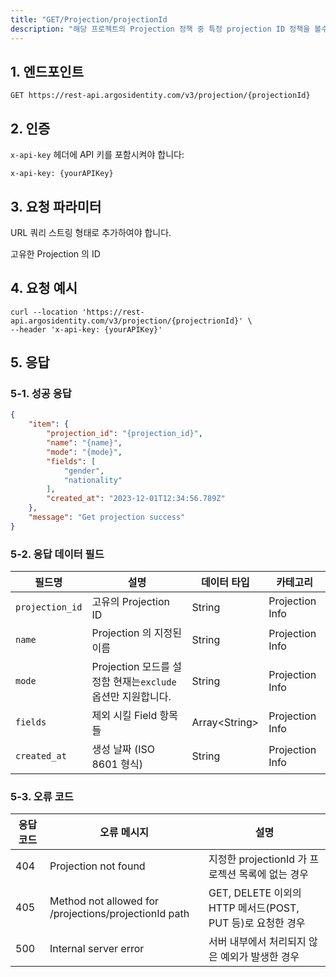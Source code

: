 ```yaml
---
title: "GET/Projection/projectionId                                                                                                                                                                                                                                                                                                                                                                                                                                                                                                                                                                                                                                                                                                                                                                                                                                                                                                                                                                                                                                                                                                                                                                                                                                                                                                                                                  "
description: "해당 프로젝트의 Projection 정책 중 특정 projection ID 정책을 볼수 있는 API 입니다."
---
```


## 1. 엔드포인트

```text GET/Projection
GET https://rest-api.argosidentity.com/v3/projection/{projectionId}
```

## 2. 인증

`x-api-key` 헤더에 API 키를 포함시켜야 합니다:

```text x-api-key
x-api-key: {yourAPIKey}
```

## 3. 요청 파라미터

URL 쿼리 스트링 형태로 추가하여야 합니다.

<ResponseField name="projectionId" type="string" required>
  고유한 Projection 의 ID
</ResponseField>

## 4. 요청 예시

```curl GET/Projection
curl --location 'https://rest-api.argosidentity.com/v3/projection/{projectrionId}' \
--header 'x-api-key: {yourAPIKey}'
```

## 5. 응답

### 5-1. 성공 응답

<CodeGroup>

```json result-get-projection.json
{
    "item": {
        "projection_id": "{projection_id}",
        "name": "{name}",
        "mode": "{mode}",
        "fields": [
            "gender",
            "nationality"
        ],
        "created_at": "2023-12-01T12:34:56.789Z"
    },
    "message": "Get projection success"
}
```

</CodeGroup>

### 5-2. 응답 데이터 필드

| 필드명             | 설명                                         | 데이터 타입          | 카테고리            |
| --------------- | ------------------------------------------ | --------------- | --------------- |
| `projection_id` | 고유의 Projection ID                          | String          | Projection Info |
| `name`          | Projection 의 지정된 이름                        | String          | Projection Info |
| `mode`          | Projection 모드를 설정함 현재는`exclude` 옵션만 지원합니다. | String          | Projection Info |
| `fields`        | 제외 시킬 Field 항목들                            | Array\<String\> | Projection Info |
| `created_at`    | 생성 날짜 (ISO 8601 형식)                        | String          | Projection Info |

### 5-3. 오류 코드

| 응답 코드 | 오류 메시지                                                | 설명                                            |
| ----- | ----------------------------------------------------- | --------------------------------------------- |
| 404   | Projection not found                                  | 지정한 projectionId 가 프로젝션 목록에 없는 경우             |
| 405   | Method not allowed for /projections/projectionId path | GET, DELETE 이외의 HTTP 메서드(POST, PUT 등)로 요청한 경우 |
| 500   | Internal server error                                 | 서버 내부에서 처리되지 않은 예외가 발생한 경우                    |